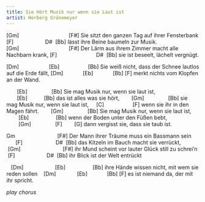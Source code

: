```yaml
---
title: Sie Hört Musik nur wenn sie Laut ist
artist: Herberg Grönemeyer
---
```


[Gm]                                 [F#]
Sie sitzt den ganzen Tag auf ihrer Fensterbank
[F]                     D#  [Bb]
lässt ihre Beine baumeln zur Musik.
[Gm]                                 [F#]
Der Lärm aus ihrem Zimmer macht alle Nachbarn krank,
[F]                          D#  [Bb]
sie ist beseelt, lächelt vergnügt.

[Dm]                    [Eb]                   [Bb]
Sie weiß nicht, dass der Schnee lautlos auf die Erde fällt,
[Dm]             [Eb]             [Bb] [F]
merkt nichts vom Klopfen an der Wand.


:::{.chorus}

       [Eb]                [Bb]
Sie mag Musik nur, wenn sie laut ist,
       [Eb]           [Bb]
das ist alles was sie hört,
       [Gm]                [Bb]
sie mag Musik nur, wenn sie laut ist,
    [C]                   [F]
wenn sie ihr in den Magen fährt.
       [Gm]                [Bb]
Sie mag Musik nur, wenn sie laut ist,
        [Eb]                  [Bb]
wenn der Boden unter den Füßen bebt,
        [Gm]                [F]        [G]
dann vergisst sie, dass sie taub ist.

:::


Gm                            [F#]
Der Mann ihrer Träume muss ein Bassmann sein
      [F]                      D#  [Bb]
das Kitzeln im Bauch macht sie verrückt,
 [Gm]                            [F#]
ihr Mund scheint vor lauter Glück still zu schrei'n
 [F]                     D#  [Bb]
ihr Blick ist der Welt entrückt

   [Dm]                     [Eb]                  [Bb]
ihre Hände wissen nicht, mit wem sie reden sollen
   [Dm]              [Eb]             [Bb] [F]
es ist niemand da, der mit ihr spricht.


*play chorus*
